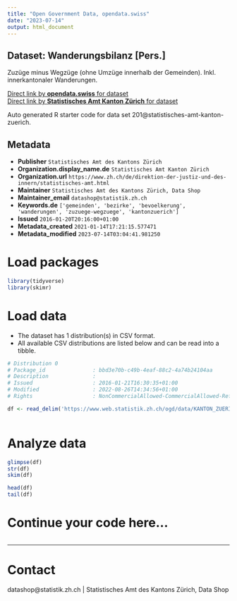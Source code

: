 ```yaml
---
title: "Open Government Data, opendata.swiss"
date: "2023-07-14"
output: html_document
---
```


## Dataset: Wanderungsbilanz [Pers.]

Zuzüge minus Wegzüge (ohne Umzüge innerhalb der Gemeinden). Inkl. innerkantonaler Wanderungen.

[Direct link by **opendata.swiss** for dataset](https://opendata.swiss/de/dataset/wanderungsbilanz-pers)<br>
[Direct link by **Statistisches Amt Kanton Zürich** for dataset](https://www.zh.ch/de/politik-staat/gemeinden/gemeindeportraet.html)

Auto generated R starter code for data set 201@statistisches-amt-kanton-zuerich.

## Metadata

- **Publisher** `Statistisches Amt des Kantons Zürich`
- **Organization.display_name.de** `Statistisches Amt Kanton Zürich`
- **Organization.url** `https://www.zh.ch/de/direktion-der-justiz-und-des-innern/statistisches-amt.html`
- **Maintainer** `Statistisches Amt des Kantons Zürich, Data Shop`
- **Maintainer_email** `datashop@statistik.zh.ch`
- **Keywords.de** `['gemeinden', 'bezirke', 'bevoelkerung', 'wanderungen', 'zuzuege-wegzuege', 'kantonzuerich']`
- **Issued** `2016-01-20T20:16:00+01:00`
- **Metadata_created** `2021-01-14T17:21:15.577471`
- **Metadata_modified** `2023-07-14T03:04:41.981250`


# Load packages

```r

library(tidyverse)
library(skimr)

```

# Load data

-   The dataset has 1 distribution(s) in CSV format.
-   All available CSV distributions are listed below and can be read into a tibble.

```r

# Distribution 0
# Package_id               : bbd3e70b-c49b-4eaf-88c2-4a74b24104aa
# Description              : 
# Issued                   : 2016-01-21T16:30:35+01:00
# Modified                 : 2022-08-26T14:34:56+01:00
# Rights                   : NonCommercialAllowed-CommercialAllowed-ReferenceRequired

df <- read_delim('https://www.web.statistik.zh.ch/ogd/data/KANTON_ZUERICH_104.csv')



```

# Analyze data

```r

glimpse(df)
str(df)
skim(df)

head(df)
tail(df)

```

# Continue your code here...

```r

```

------------------------------------------------------------------------

# Contact

datashop@statistik.zh.ch | Statistisches Amt des Kantons Zürich, Data Shop
